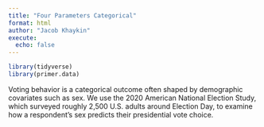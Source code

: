 ```yaml
---
title: "Four Parameters Categorical"
format: html
author: "Jacob Khaykin"
execute: 
  echo: false
---
```



```r
library(tidyverse)
library(primer.data)
```

Voting behavior is a categorical outcome often shaped by demographic covariates such as sex. We use the 2020 American National Election Study, which surveyed roughly 2,500 U.S. adults around Election Day, to examine how a respondent’s sex predicts their presidential vote choice.
